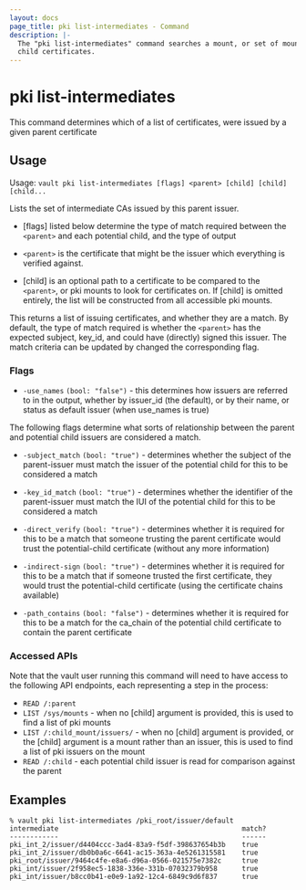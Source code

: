 ```yaml
---
layout: docs
page_title: pki list-intermediates - Command
description: |-
  The "pki list-intermediates" command searches a mount, or set of mounts for
  child certificates.
---
```


# pki list-intermediates

This command determines which of a list of certificates, were issued by a given
parent certificate

## Usage

Usage: `vault pki list-intermediates [flags] <parent> [child] [child] [child...`

Lists the set of intermediate CAs issued by this parent issuer.

- [flags] listed below determine the type of match required between the `<parent>`
  and each potential child, and the type of output

- `<parent>` is the certificate that might be the issuer which everything is
  verified against.

- [child] is an optional path to a certificate to be compared to the `<parent>`,
  or pki mounts to look for certificates on. If [child] is omitted entirely, the
  list will be constructed from all accessible pki mounts.

This returns a list of issuing certificates, and whether they are a match.
By default, the type of match required is whether the `<parent>` has the
expected subject, key_id, and could have (directly) signed this issuer.
The match criteria can be updated by changed the corresponding flag.

### Flags

- `-use_names` `(bool: "false")` - this determines how issuers are referred to
  in the output, whether by issuer_id (the default), or by their name, or status
  as default issuer (when use_names is true)

The following flags determine what sorts of relationship between the parent and
potential child issuers are considered a match.

- `-subject_match` `(bool: "true")` - determines whether the subject of the
  parent-issuer must match the issuer of the potential child for this to be
  considered a match

- `-key_id_match` `(bool: "true")` - determines whether the identifier of the
  parent-issuer must match the IUI of the potential child for this to be
  considered a match

- `-direct_verify` `(bool: "true")` - determines whether it is required for this
  to be a match that someone trusting the parent certificate would trust the
  potential-child certificate (without any more information)

- `-indirect-sign` `(bool: "true")` - determines whether it is required for this
  to be a match that if someone trusted the first certificate, they would trust
  the potential-child certificate (using the certificate chains available)

- `-path_contains` `(bool: "false")` - determines whether it is required for
  this to be a match for the ca_chain of the potential child certificate to
  contain the parent certificate

### Accessed APIs

Note that the vault user running this command will need to have access to the
following API endpoints, each representing a step in the process:

- `READ /:parent`
- `LIST /sys/mounts` - when no [child] argument is provided, this is used to
find a list of pki mounts
- `LIST /:child_mount/issuers/` - when no [child] argument is provided, or the
[child] argument is a mount rather than an issuer, this is used to find a list
of pki issuers on the mount
- `READ /:child` - each potential child issuer is read for comparison against
the parent

## Examples

```
% vault pki list-intermediates /pki_root/issuer/default
intermediate                                             match?
------------                                             ------
pki_int_2/issuer/d4404ccc-3ad4-83a9-f5df-398637654b3b    true
pki_int_2/issuer/db0b0a6c-6641-ac15-363a-4e5261315581    true
pki_root/issuer/9464c4fe-e8a6-d96a-0566-021575e7382c     true
pki_int/issuer/2f958ec5-1838-336e-331b-07032379b958      true
pki_int/issuer/b8cc0b41-e0e9-1a92-12c4-6849c9d6f837      true
```
